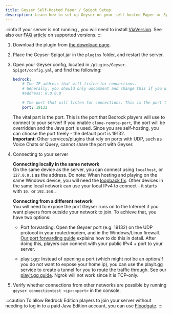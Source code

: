 ```yaml
---
title: Geyser Self-Hosted Paper / Spigot Setup
description: Learn how to set up Geyser on your self-hosted Paper or Spigot server.
---
```



:::info
If your server is not running <Versions platform="java"/>, you will need to install <a href="https://viaversion.com/">ViaVersion</a>.
See also our <a href="/wiki/geyser/faq/#what-server-versions-does-geyser-support">FAQ article</a> on supported versions.
:::

1. Download the plugin from [the download page](https://download.geysermc.org/v2/projects/geyser/versions/latest/builds/latest/downloads/spigot).
2. Place the Geyser-Spigot.jar in the `plugins` folder, and restart the server.
3. Open your Geyser config, located in `/plugins/Geyser-Spigot/config.yml`, and find the following:

    ```yaml
    bedrock: 
        # The IP address that will listen for connections. 
        # Generally, you should only uncomment and change this if you want to limit what IPs can connect to your server. 
        #address: 0.0.0.0 

        # The port that will listen for connections. This is the port that Bedrock players will use to connect to your server.
        port: 19132 
    ```
    The vital part is the port. This is the port that Bedrock players will use to connect to your server!
    If you enable `clone-remote-port`, the port will be overridden and the Java port is used.
    Since you are self-hosting, you can choose the port freely - the default port is 19132.   
    **Important**: Other services/plugins that rely on ports with UDP, such as Voice Chats or Query, cannot share the port with Geyser.
     

4. Connecting to your server
        
    **Connecting locally in the same network**   
    On the same device as the server, you can connect using `localhost`, or `127.0.0.1` as the address.
    Do note: When hosting and playing on the same Windows device, you will need the [loopback fix](/wiki/geyser/fixing-unable-to-connect-to-world#using-geyser-on-the-same-computer).
    Other devices in the same local network can use your local IPv4 to connect - it starts with `10.` or `192.168.`.
        
    **Connecting from a different network**  
    You will need to expose the port Geyser runs on to the Internet if you want players from outside your network to join.
    To achieve that, you have two options:   

    - Port forwarding: Open the Geyser port (e.g. 19132) on the UDP protocol in your router/modem, and in the Windows/Linux firewall. 
   [Our port forwarding guide](/wiki/geyser/port-forwarding) explains how to do this in detail.
   After doing this, players can connect with your public IPv4 + port to your server.   

    - playit.gg: Instead of opening a port (which might not be an option/if you do not want to expose your home ip), you can use
   the playit.gg service to create a tunnel for you to route the traffic through. See our [playit.gg guide](/wiki/geyser/playit-gg).
   Ngrok will not work since it is TCP-only.   

5. Verify whether connections from other networks are possible by running `geyser connectiontest <ip>:<port>` in the console.

:::caution
To allow Bedrock Edition players to join your server without needing to log in to a paid Java Edition account, you can use <a href="/wiki/floodgate/setup/">Floodgate</a>.
:::
